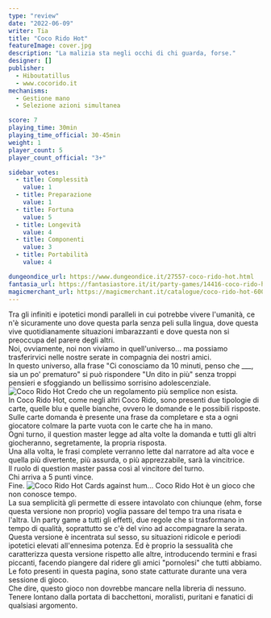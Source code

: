 ```yaml
---
type: "review"
date: "2022-06-09"
writer: Tia
title: "Coco Rido Hot"
featureImage: cover.jpg
description: "La malizia sta negli occhi di chi guarda, forse."
designer: []
publisher:
  - Hiboutatillus
  - www.cocorido.it
mechanisms:
  - Gestione mano
  - Selezione azioni simultanea

score: 7
playing_time: 30min
playing_time_official: 30-45min
weight: 1
player_count: 5
player_count_official: "3+"

sidebar_votes:
  - title: Complessità
    value: 1
  - title: Preparazione
    value: 1
  - title: Fortuna
    value: 5
  - title: Longevità
    value: 4
  - title: Componenti
    value: 3
  - title: Portabilità
    value: 4

dungeondice_url: https://www.dungeondice.it/27557-coco-rido-hot.html
fantasia_url: https://fantasiastore.it/it/party-games/14416-coco-rido-hot.html
magicmerchant_url: https://magicmerchant.it/catalogue/coco-rido-hot-60057/
---
```


<Setting>
  Tra gli infiniti e ipotetici mondi paralleli in cui potrebbe vivere l'umanità,
  ce n'è sicuramente uno dove questa parla senza peli sulla lingua, dove questa
  vive quotidianamente situazioni imbarazzanti e dove questa non si preoccupa
  del parere degli altri. <br />
  Noi, ovviamente, noi non viviamo in quell'universo... ma possiamo trasferirvici
  nelle nostre serate in compagnia dei nostri amici. <br />
  In questo universo, alla frase "Ci conosciamo da 10 minuti, penso che ___, sia
  un po' prematuro" si può rispondere "Un dito in più" senza troppi pensieri e
  sfoggiando un bellissimo sorrisino adolescenziale.
</Setting>

<img src="./game1.jpg" alt="Coco Rido Hot" />

<Rules>
  Credo che un regolamento più semplice non esista. <br />
  In Coco Rido Hot, come negli altri Coco Rido, sono presenti due tipologie di carte,
  quelle blu e quelle bianche, ovvero le domande e le possibili risposte. <br />
  Sulle carte domanda è presente una frase da completare e sta a ogni giocatore
  colmare la parte vuota con le carte che ha in mano. <br />
  Ogni turno, il question master legge ad alta volte la domanda e tutti gli altri
  giocheranno, segretamente, la propria risposta. <br />
  Una alla volta, le frasi complete verranno lette dal narratore ad alta voce e
  quella più divertente, più assurda, o più apprezzabile, sarà la vincitrice.
  <br />
  Il ruolo di question master passa così al vincitore del turno. <br />
  Chi arriva a 5 punti vince. <br />
  Fine.
</Rules>

<img src="./game2.jpg" alt="Coco Rido Hot" />

<Feedback>
  Cards against hum... Coco Rido Hot è un gioco che non conosce tempo. <br />
  La sua semplicità gli permette di essere intavolato con chiunque (ehm, forse questa
  versione non proprio) voglia passare del tempo tra una risata e l'altra. Un party
  game a tutti gli effetti, due regole che si trasformano in tempo di qualità, soprattutto
  se c'è del vino ad accompagnare la serata.
  <br />
  Questa versione è incentrata sul sesso, su situazioni ridicole e periodi ipotetici
  elevati all'ennesima potenza. Ed è proprio la sessualità che caratterizza questa
  versione rispetto alle altre, introducendo termini e frasi piccanti, facendo piangere
  dal ridere gli amici "pornolesi" che tutti abbiamo. <br />
  Le foto presenti in questa pagina, sono state catturate durante una vera
  sessione di gioco.
  <br />
  Che dire, questo gioco non dovrebbe mancare nella libreria di nessuno. Tenere
  lontano dalla portata di bacchettoni, moralisti, puritani e fanatici di
  qualsiasi argomento.
</Feedback>

<Instagram id="CelMdCoD8dC" />
